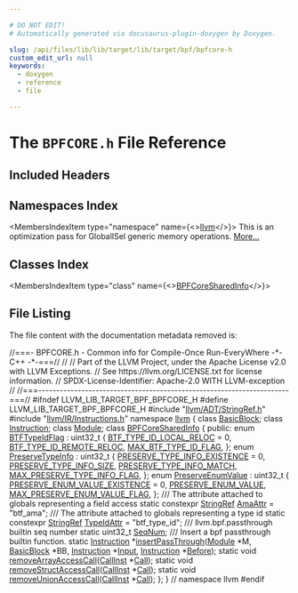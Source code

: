 ```yaml
---

# DO NOT EDIT!
# Automatically generated via docusaurus-plugin-doxygen by Doxygen.

slug: /api/files/lib/lib/target/lib/target/bpf/bpfcore-h
custom_edit_url: null
keywords:
  - doxygen
  - reference
  - file

---
```





# The `BPFCORE.h` File Reference

<DoxygenPage pluginConfig={pluginConfig}>



## Included Headers

<IncludesList>
<IncludesListItem
  filePath="llvm/ADT/StringRef.h"
  permalink="/docs/api/files/include/include/llvm/include/llvm/adt/stringref-h"
  isLocal="true" />
<IncludesListItem
  filePath="llvm/IR/Instructions.h"
  permalink="/docs/api/files/include/include/llvm/include/llvm/ir/instructions-h"
  isLocal="true" />
</IncludesList>

## Namespaces Index

<MembersIndex>

<MembersIndexItem
  type="namespace"
  name={<><a href="/docs/api/namespaces/llvm">llvm</a></>}>
This is an optimization pass for GlobalISel generic memory operations. <a href="/docs/api/namespaces/llvm/#details">More...</a>
</MembersIndexItem>

</MembersIndex>

## Classes Index

<MembersIndex>

<MembersIndexItem
  type="class"
  name={<><a href="/docs/api/classes/llvm/bpfcoresharedinfo">BPFCoreSharedInfo</a></>}>
</MembersIndexItem>

</MembersIndex>


## File Listing

The file content with the documentation metadata removed is:

<ProgramListing>

<Link id="l00001" /><CodeLine lineNumber="1"><Highlight kind="comment">//===- BPFCORE.h - Common info for Compile-Once Run-EveryWhere  -&#42;- C++ -&#42;-===//</Highlight><Highlight kind="normal"></Highlight></CodeLine>
<Link id="l00002" /><CodeLine lineNumber="2"><Highlight kind="normal"></Highlight><Highlight kind="comment">//</Highlight><Highlight kind="normal"></Highlight></CodeLine>
<Link id="l00003" /><CodeLine lineNumber="3"><Highlight kind="normal"></Highlight><Highlight kind="comment">// Part of the LLVM Project, under the Apache License v2.0 with LLVM Exceptions.</Highlight><Highlight kind="normal"></Highlight></CodeLine>
<Link id="l00004" /><CodeLine lineNumber="4"><Highlight kind="normal"></Highlight><Highlight kind="comment">// See https://llvm.org/LICENSE.txt for license information.</Highlight><Highlight kind="normal"></Highlight></CodeLine>
<Link id="l00005" /><CodeLine lineNumber="5"><Highlight kind="normal"></Highlight><Highlight kind="comment">// SPDX-License-Identifier: Apache-2.0 WITH LLVM-exception</Highlight><Highlight kind="normal"></Highlight></CodeLine>
<Link id="l00006" /><CodeLine lineNumber="6"><Highlight kind="normal"></Highlight><Highlight kind="comment">//</Highlight><Highlight kind="normal"></Highlight></CodeLine>
<Link id="l00007" /><CodeLine lineNumber="7"><Highlight kind="normal"></Highlight><Highlight kind="comment">//===----------------------------------------------------------------------===//</Highlight><Highlight kind="normal"></Highlight></CodeLine>
<Link id="l00008" /><CodeLine lineNumber="8"><Highlight kind="normal"></Highlight></CodeLine>
<Link id="l00009" /><CodeLine lineNumber="9"><Highlight kind="normal"></Highlight><Highlight kind="preprocessor">#ifndef LLVM&#95;LIB&#95;TARGET&#95;BPF&#95;BPFCORE&#95;H</Highlight><Highlight kind="normal"></Highlight></CodeLine>
<Link id="l00010" /><CodeLine lineNumber="10"><Highlight kind="normal"></Highlight><Highlight kind="preprocessor">#define LLVM&#95;LIB&#95;TARGET&#95;BPF&#95;BPFCORE&#95;H</Highlight><Highlight kind="normal"></Highlight></CodeLine>
<Link id="l00011" /><CodeLine lineNumber="11"><Highlight kind="normal"></Highlight></CodeLine>
<Link id="l00012" /><CodeLine lineNumber="12"><Highlight kind="normal"></Highlight><Highlight kind="preprocessor">#include &quot;<a href="/docs/api/files/include/include/llvm/include/llvm/adt/stringref-h">llvm/ADT/StringRef.h</a>&quot;</Highlight><Highlight kind="normal"></Highlight></CodeLine>
<Link id="l00013" /><CodeLine lineNumber="13"><Highlight kind="normal"></Highlight><Highlight kind="preprocessor">#include &quot;<a href="/docs/api/files/include/include/llvm/include/llvm/ir/instructions-h">llvm/IR/Instructions.h</a>&quot;</Highlight><Highlight kind="normal"></Highlight></CodeLine>
<Link id="l00014" /><CodeLine lineNumber="14"><Highlight kind="normal"></Highlight></CodeLine>
<Link id="l00015" /><CodeLine lineNumber="15"><Highlight kind="normal"></Highlight><Highlight kind="keyword">namespace </Highlight><Highlight kind="normal"><a href="/docs/api/namespaces/llvm">llvm</a> &#123;</Highlight></CodeLine>
<Link id="l00016" /><CodeLine lineNumber="16"><Highlight kind="normal"></Highlight></CodeLine>
<Link id="l00017" /><CodeLine lineNumber="17"><Highlight kind="normal"></Highlight><Highlight kind="keyword">class </Highlight><Highlight kind="normal"><a href="/docs/api/classes/llvm/basicblock">BasicBlock</a>;</Highlight></CodeLine>
<Link id="l00018" /><CodeLine lineNumber="18"><Highlight kind="normal"></Highlight><Highlight kind="keyword">class </Highlight><Highlight kind="normal"><a href="/docs/api/classes/llvm/instruction">Instruction</a>;</Highlight></CodeLine>
<Link id="l00019" /><CodeLine lineNumber="19"><Highlight kind="normal"></Highlight><Highlight kind="keyword">class </Highlight><Highlight kind="normal"><a href="/docs/api/classes/llvm/module">Module</a>;</Highlight></CodeLine>
<Link id="l00020" /><CodeLine lineNumber="20"><Highlight kind="normal"></Highlight></CodeLine>
<Link id="l00021" /><CodeLine lineNumber="21" lineLink="/docs/api/classes/llvm/bpfcoresharedinfo"><Highlight kind="normal"></Highlight><Highlight kind="keyword">class </Highlight><Highlight kind="normal"><a href="/docs/api/classes/llvm/bpfcoresharedinfo">BPFCoreSharedInfo</a> &#123;</Highlight></CodeLine>
<Link id="l00022" /><CodeLine lineNumber="22"><Highlight kind="normal"></Highlight><Highlight kind="keyword">public</Highlight><Highlight kind="normal">:</Highlight></CodeLine>
<Link id="l00023" /><CodeLine lineNumber="23" lineLink="/docs/api/classes/llvm/bpfcoresharedinfo/#afa46679f06848e221706a3421f6cb995"><Highlight kind="normal">  </Highlight><Highlight kind="keyword">enum</Highlight><Highlight kind="normal"> <a href="/docs/api/classes/llvm/bpfcoresharedinfo/#afa46679f06848e221706a3421f6cb995">BTFTypeIdFlag</a> : uint32&#95;t &#123;</Highlight></CodeLine>
<Link id="l00024" /><CodeLine lineNumber="24" lineLink="/docs/api/classes/llvm/bpfcoresharedinfo/#afa46679f06848e221706a3421f6cb995afedcfc4d4b6376f695095aad3a363358"><Highlight kind="normal">    <a href="/docs/api/classes/llvm/bpfcoresharedinfo/#afa46679f06848e221706a3421f6cb995afedcfc4d4b6376f695095aad3a363358">BTF&#95;TYPE&#95;ID&#95;LOCAL&#95;RELOC</a> = 0,</Highlight></CodeLine>
<Link id="l00025" /><CodeLine lineNumber="25" lineLink="/docs/api/classes/llvm/bpfcoresharedinfo/#afa46679f06848e221706a3421f6cb995aa1687a17537a8101fdb3b6abb76cf8c2"><Highlight kind="normal">    <a href="/docs/api/classes/llvm/bpfcoresharedinfo/#afa46679f06848e221706a3421f6cb995aa1687a17537a8101fdb3b6abb76cf8c2">BTF&#95;TYPE&#95;ID&#95;REMOTE&#95;RELOC</a>,</Highlight></CodeLine>
<Link id="l00026" /><CodeLine lineNumber="26"><Highlight kind="normal"></Highlight></CodeLine>
<Link id="l00027" /><CodeLine lineNumber="27" lineLink="/docs/api/classes/llvm/bpfcoresharedinfo/#afa46679f06848e221706a3421f6cb995a9062c35b270f617deb19f51a2850134d"><Highlight kind="normal">    <a href="/docs/api/classes/llvm/bpfcoresharedinfo/#afa46679f06848e221706a3421f6cb995a9062c35b270f617deb19f51a2850134d">MAX&#95;BTF&#95;TYPE&#95;ID&#95;FLAG</a>,</Highlight></CodeLine>
<Link id="l00028" /><CodeLine lineNumber="28"><Highlight kind="normal">  &#125;;</Highlight></CodeLine>
<Link id="l00029" /><CodeLine lineNumber="29"><Highlight kind="normal"></Highlight></CodeLine>
<Link id="l00030" /><CodeLine lineNumber="30" lineLink="/docs/api/classes/llvm/bpfcoresharedinfo/#a72bd0b0c1f71f6d6b41db97476da3e80"><Highlight kind="normal">  </Highlight><Highlight kind="keyword">enum</Highlight><Highlight kind="normal"> <a href="/docs/api/classes/llvm/bpfcoresharedinfo/#a72bd0b0c1f71f6d6b41db97476da3e80">PreserveTypeInfo</a> : uint32&#95;t &#123;</Highlight></CodeLine>
<Link id="l00031" /><CodeLine lineNumber="31" lineLink="/docs/api/classes/llvm/bpfcoresharedinfo/#a72bd0b0c1f71f6d6b41db97476da3e80a03be2c343e8e68c15daf556ebbf03c1c"><Highlight kind="normal">    <a href="/docs/api/classes/llvm/bpfcoresharedinfo/#a72bd0b0c1f71f6d6b41db97476da3e80a03be2c343e8e68c15daf556ebbf03c1c">PRESERVE&#95;TYPE&#95;INFO&#95;EXISTENCE</a> = 0,</Highlight></CodeLine>
<Link id="l00032" /><CodeLine lineNumber="32" lineLink="/docs/api/classes/llvm/bpfcoresharedinfo/#a72bd0b0c1f71f6d6b41db97476da3e80ae675b33ca68dc4446dfa53bc3dec9c72"><Highlight kind="normal">    <a href="/docs/api/classes/llvm/bpfcoresharedinfo/#a72bd0b0c1f71f6d6b41db97476da3e80ae675b33ca68dc4446dfa53bc3dec9c72">PRESERVE&#95;TYPE&#95;INFO&#95;SIZE</a>,</Highlight></CodeLine>
<Link id="l00033" /><CodeLine lineNumber="33" lineLink="/docs/api/classes/llvm/bpfcoresharedinfo/#a72bd0b0c1f71f6d6b41db97476da3e80ad7a6b49ef9bad33727d562a1f5a1103a"><Highlight kind="normal">    <a href="/docs/api/classes/llvm/bpfcoresharedinfo/#a72bd0b0c1f71f6d6b41db97476da3e80ad7a6b49ef9bad33727d562a1f5a1103a">PRESERVE&#95;TYPE&#95;INFO&#95;MATCH</a>,</Highlight></CodeLine>
<Link id="l00034" /><CodeLine lineNumber="34"><Highlight kind="normal"></Highlight></CodeLine>
<Link id="l00035" /><CodeLine lineNumber="35" lineLink="/docs/api/classes/llvm/bpfcoresharedinfo/#a72bd0b0c1f71f6d6b41db97476da3e80a29fb712512702fe409518e1ab8265977"><Highlight kind="normal">    <a href="/docs/api/classes/llvm/bpfcoresharedinfo/#a72bd0b0c1f71f6d6b41db97476da3e80a29fb712512702fe409518e1ab8265977">MAX&#95;PRESERVE&#95;TYPE&#95;INFO&#95;FLAG</a>,</Highlight></CodeLine>
<Link id="l00036" /><CodeLine lineNumber="36"><Highlight kind="normal">  &#125;;</Highlight></CodeLine>
<Link id="l00037" /><CodeLine lineNumber="37"><Highlight kind="normal"></Highlight></CodeLine>
<Link id="l00038" /><CodeLine lineNumber="38" lineLink="/docs/api/classes/llvm/bpfcoresharedinfo/#abf9930915d15aa0be8bab24368dc4ce5"><Highlight kind="normal">  </Highlight><Highlight kind="keyword">enum</Highlight><Highlight kind="normal"> <a href="/docs/api/classes/llvm/bpfcoresharedinfo/#abf9930915d15aa0be8bab24368dc4ce5">PreserveEnumValue</a> : uint32&#95;t &#123;</Highlight></CodeLine>
<Link id="l00039" /><CodeLine lineNumber="39" lineLink="/docs/api/classes/llvm/bpfcoresharedinfo/#abf9930915d15aa0be8bab24368dc4ce5a1003a7e958cea4b90a901d90230b93e7"><Highlight kind="normal">    <a href="/docs/api/classes/llvm/bpfcoresharedinfo/#abf9930915d15aa0be8bab24368dc4ce5a1003a7e958cea4b90a901d90230b93e7">PRESERVE&#95;ENUM&#95;VALUE&#95;EXISTENCE</a> = 0,</Highlight></CodeLine>
<Link id="l00040" /><CodeLine lineNumber="40" lineLink="/docs/api/classes/llvm/bpfcoresharedinfo/#abf9930915d15aa0be8bab24368dc4ce5a766a01794e6619acb783a233bd49793d"><Highlight kind="normal">    <a href="/docs/api/classes/llvm/bpfcoresharedinfo/#abf9930915d15aa0be8bab24368dc4ce5a766a01794e6619acb783a233bd49793d">PRESERVE&#95;ENUM&#95;VALUE</a>,</Highlight></CodeLine>
<Link id="l00041" /><CodeLine lineNumber="41"><Highlight kind="normal"></Highlight></CodeLine>
<Link id="l00042" /><CodeLine lineNumber="42" lineLink="/docs/api/classes/llvm/bpfcoresharedinfo/#abf9930915d15aa0be8bab24368dc4ce5ad93c58a2446e48b22f1050261c49af57"><Highlight kind="normal">    <a href="/docs/api/classes/llvm/bpfcoresharedinfo/#abf9930915d15aa0be8bab24368dc4ce5ad93c58a2446e48b22f1050261c49af57">MAX&#95;PRESERVE&#95;ENUM&#95;VALUE&#95;FLAG</a>,</Highlight></CodeLine>
<Link id="l00043" /><CodeLine lineNumber="43"><Highlight kind="normal">  &#125;;</Highlight></CodeLine>
<Link id="l00044" /><CodeLine lineNumber="44"><Highlight kind="normal"></Highlight><Highlight kind="comment"></Highlight></CodeLine>
<Link id="l00045" /><CodeLine lineNumber="45"><Highlight kind="comment">  /// The attribute attached to globals representing a field access</Highlight><Highlight kind="normal"></Highlight></CodeLine>
<Link id="l00046" /><CodeLine lineNumber="46" lineLink="/docs/api/classes/llvm/bpfcoresharedinfo/#af6913d71a49a3da6e91a2afa6a0cf644"><Highlight kind="normal">  </Highlight><Highlight kind="keyword">static</Highlight><Highlight kind="normal"> </Highlight><Highlight kind="keyword">constexpr</Highlight><Highlight kind="normal"> <a href="/docs/api/classes/llvm/stringref">StringRef</a> <a href="/docs/api/classes/llvm/bpfcoresharedinfo/#af6913d71a49a3da6e91a2afa6a0cf644">AmaAttr</a> = </Highlight><Highlight kind="stringliteral">&quot;btf&#95;ama&quot;</Highlight><Highlight kind="normal">;</Highlight><Highlight kind="comment"></Highlight></CodeLine>
<Link id="l00047" /><CodeLine lineNumber="47"><Highlight kind="comment">  /// The attribute attached to globals representing a type id</Highlight><Highlight kind="normal"></Highlight></CodeLine>
<Link id="l00048" /><CodeLine lineNumber="48" lineLink="/docs/api/classes/llvm/bpfcoresharedinfo/#aa34216df2ec6cc3245ab11f1ac3775ed"><Highlight kind="normal">  </Highlight><Highlight kind="keyword">static</Highlight><Highlight kind="normal"> </Highlight><Highlight kind="keyword">constexpr</Highlight><Highlight kind="normal"> <a href="/docs/api/classes/llvm/stringref">StringRef</a> <a href="/docs/api/classes/llvm/bpfcoresharedinfo/#aa34216df2ec6cc3245ab11f1ac3775ed">TypeIdAttr</a> = </Highlight><Highlight kind="stringliteral">&quot;btf&#95;type&#95;id&quot;</Highlight><Highlight kind="normal">;</Highlight></CodeLine>
<Link id="l00049" /><CodeLine lineNumber="49"><Highlight kind="normal"></Highlight><Highlight kind="comment"></Highlight></CodeLine>
<Link id="l00050" /><CodeLine lineNumber="50"><Highlight kind="comment">  /// llvm.bpf.passthrough builtin seq number</Highlight><Highlight kind="normal"></Highlight></CodeLine>
<Link id="l00051" /><CodeLine lineNumber="51" lineLink="/docs/api/classes/llvm/bpfcoresharedinfo/#a204ed5d7cbae670b9a08ff15ed18d4aa"><Highlight kind="normal">  </Highlight><Highlight kind="keyword">static</Highlight><Highlight kind="normal"> uint32&#95;t <a href="/docs/api/classes/llvm/bpfcoresharedinfo/#a204ed5d7cbae670b9a08ff15ed18d4aa">SeqNum</a>;</Highlight></CodeLine>
<Link id="l00052" /><CodeLine lineNumber="52"><Highlight kind="normal"></Highlight><Highlight kind="comment"></Highlight></CodeLine>
<Link id="l00053" /><CodeLine lineNumber="53"><Highlight kind="comment">  /// Insert a bpf passthrough builtin function.</Highlight><Highlight kind="normal"></Highlight></CodeLine>
<Link id="l00054" /><CodeLine lineNumber="54"><Highlight kind="normal">  </Highlight><Highlight kind="keyword">static</Highlight><Highlight kind="normal"> <a href="/docs/api/classes/llvm/instruction">Instruction</a> &#42;<a href="/docs/api/classes/llvm/bpfcoresharedinfo/#adee485b8d8a010d18877f5f41286b079">insertPassThrough</a>(<a href="/docs/api/classes/llvm/module">Module</a> &#42;M, <a href="/docs/api/classes/llvm/basicblock">BasicBlock</a> &#42;BB,</Highlight></CodeLine>
<Link id="l00055" /><CodeLine lineNumber="55"><Highlight kind="normal">                                        <a href="/docs/api/classes/llvm/instruction">Instruction</a> &#42;<a href="/docs/api/classes/input">Input</a>,</Highlight></CodeLine>
<Link id="l00056" /><CodeLine lineNumber="56"><Highlight kind="normal">                                        <a href="/docs/api/classes/llvm/instruction">Instruction</a> &#42;<a href="/docs/api/files/lib/lib/passes/standardinstrumentations-cpp/#a6f1bbcae7288f05872dcfe811d0388baa9060587edeb01a63e3d3edc959678d1e">Before</a>);</Highlight></CodeLine>
<Link id="l00057" /><CodeLine lineNumber="57"><Highlight kind="normal">  </Highlight><Highlight kind="keyword">static</Highlight><Highlight kind="normal"> </Highlight><Highlight kind="keywordtype">void</Highlight><Highlight kind="normal"> <a href="/docs/api/classes/llvm/bpfcoresharedinfo/#a04e285b845fc80b08ac9de9ee165eba8">removeArrayAccessCall</a>(<a href="/docs/api/classes/llvm/callinst">CallInst</a> &#42;<a href="/docs/api/groups/arcopt/#ga9c9cf6ad55eb23d77d083a184e416c09">Call</a>);</Highlight></CodeLine>
<Link id="l00058" /><CodeLine lineNumber="58"><Highlight kind="normal">  </Highlight><Highlight kind="keyword">static</Highlight><Highlight kind="normal"> </Highlight><Highlight kind="keywordtype">void</Highlight><Highlight kind="normal"> <a href="/docs/api/classes/llvm/bpfcoresharedinfo/#a2f48ea4e71fc12dd8df2cab7604733eb">removeStructAccessCall</a>(<a href="/docs/api/classes/llvm/callinst">CallInst</a> &#42;<a href="/docs/api/groups/arcopt/#ga9c9cf6ad55eb23d77d083a184e416c09">Call</a>);</Highlight></CodeLine>
<Link id="l00059" /><CodeLine lineNumber="59"><Highlight kind="normal">  </Highlight><Highlight kind="keyword">static</Highlight><Highlight kind="normal"> </Highlight><Highlight kind="keywordtype">void</Highlight><Highlight kind="normal"> <a href="/docs/api/classes/llvm/bpfcoresharedinfo/#ab4130d48cbde089a67670a64e0b96172">removeUnionAccessCall</a>(<a href="/docs/api/classes/llvm/callinst">CallInst</a> &#42;<a href="/docs/api/groups/arcopt/#ga9c9cf6ad55eb23d77d083a184e416c09">Call</a>);</Highlight></CodeLine>
<Link id="l00060" /><CodeLine lineNumber="60"><Highlight kind="normal">&#125;;</Highlight></CodeLine>
<Link id="l00061" /><CodeLine lineNumber="61"><Highlight kind="normal"></Highlight></CodeLine>
<Link id="l00062" /><CodeLine lineNumber="62"><Highlight kind="normal">&#125; </Highlight><Highlight kind="comment">// namespace llvm</Highlight><Highlight kind="normal"></Highlight></CodeLine>
<Link id="l00063" /><CodeLine lineNumber="63"><Highlight kind="normal"></Highlight></CodeLine>
<Link id="l00064" /><CodeLine lineNumber="64"><Highlight kind="normal"></Highlight><Highlight kind="preprocessor">#endif</Highlight></CodeLine>

</ProgramListing>

</DoxygenPage>
